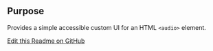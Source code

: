 ## Purpose
Provides a simple accessible custom UI for an HTML `<audio>` element.


[Edit this Readme on GitHub](https://github.com/wellcomecollection/wellcomecollection.org/edit/main/common/views/components/AudioPlayer/README.mdx)
